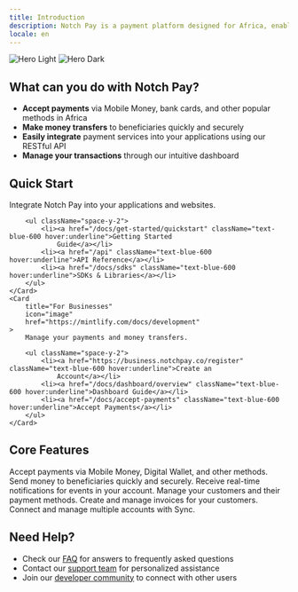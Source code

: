 ```yaml
---
title: Introduction
description: Notch Pay is a payment platform designed for Africa, enabling businesses and developers to accept payments and make money transfers easily and securely.
locale: en
---
```


<img
    className="block dark:hidden"
    src="/images/hero-light.png"
    alt="Hero Light"
/>
<img
    className="hidden dark:block"
    src="/images/hero-dark.png"
    alt="Hero Dark"
/>


## What can you do with Notch Pay?

- **Accept payments** via Mobile Money, bank cards, and other popular methods in Africa
- **Make money transfers** to beneficiaries quickly and securely
- **Easily integrate** payment services into your applications using our RESTful API
- **Manage your transactions** through our intuitive dashboard

## Quick Start

<CardGroup cols={2}>
    <Card
        title="For Developers"
        icon="pen-to-square"
        href="https://mintlify.com/docs/quickstart"
    >
        Integrate Notch Pay into your applications and websites.

        <ul className="space-y-2">
            <li><a href="/docs/get-started/quickstart" className="text-blue-600 hover:underline">Getting Started
                Guide</a></li>
            <li><a href="/api" className="text-blue-600 hover:underline">API Reference</a></li>
            <li><a href="/docs/sdks" className="text-blue-600 hover:underline">SDKs & Libraries</a></li>
        </ul>
    </Card>
    <Card
        title="For Businesses"
        icon="image"
        href="https://mintlify.com/docs/development"
    >
        Manage your payments and money transfers.

        <ul className="space-y-2">
            <li><a href="https://business.notchpay.co/register" className="text-blue-600 hover:underline">Create an
                Account</a></li>
            <li><a href="/docs/dashboard/overview" className="text-blue-600 hover:underline">Dashboard Guide</a></li>
            <li><a href="/docs/accept-payments" className="text-blue-600 hover:underline">Accept Payments</a></li>
        </ul>
    </Card>
</CardGroup>

## Core Features

<CardGroup cols={2}>
    <Card
        title="Payments"
        icon="palette"
        href="https://mintlify.com/docs/settings/global"
    >
        Accept payments via Mobile Money, Digital Wallet, and other methods.
    </Card>
    <Card
        title="Transfers"
        icon="screwdriver-wrench"
        href="https://mintlify.com/docs/content/components/accordions">
        Send money to beneficiaries quickly and securely.
    </Card>
    <Card title="Webhooks" icon="code" href="https://mintlify.com/docs/api-playground/openapi">
        Receive real-time notifications for events in your account.
    </Card>
    <Card title="Customers" icon="screwdriver-wrench" href="https://mintlify.com/docs/content/components/accordions">
        Manage your customers and their payment methods.
    </Card>
    <Card title="Invoices" icon="screwdriver-wrench" href="https://mintlify.com/docs/content/components/accordions">
        Create and manage invoices for your customers.
    </Card>
    <Card
        title="Sync"
        icon="screwdriver-wrench"
        href="https://mintlify.com/docs/content/components/accordions">
        Connect and manage multiple accounts with Sync.
    </Card>
</CardGroup>

## Need Help?

- Check our [FAQ](/docs/faq) for answers to frequently asked questions
- Contact our [support team](mailto:hello@notchpay.co) for personalized assistance
- Join our [developer community](https://community.notchpay.co) to connect with other users